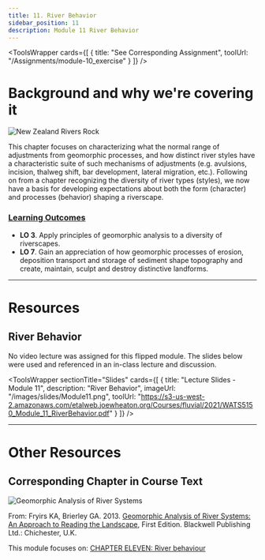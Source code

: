 ```yaml
---
title: 11. River Behavior
sidebar_position: 11
description: Module 11 River Behavior
---
```



<ToolsWrapper
  cards={[
    {
      title: "See Corresponding Assignment",
      toolUrl: "/Assignments/module-10_exercise"
    }
  ]}
/>


# Background and why we're covering it

![New Zealand Rivers Rock](/images/pics/P1010846.JPG)

This chapter focuses on characterizing what the normal range of adjustments from geomorphic processes, and how distinct river styles have a characteristic suite of such mechanisms of adjustments (e.g. avulsions, incision, thalweg shift, bar development, lateral migration, etc.). Following on from a chapter recognizing the diversity of river types (styles), we now have a basis for developing expectations about both the form (character) and processes (behavior) shaping a riverscape.


### [Learning Outcomes](/syllabus/#course-objectives)

- **LO 3**. Apply principles of geomorphic analysis to a diversity of riverscapes.
- **LO 7**. Gain an appreciation of how geomorphic processes of erosion, deposition transport and storage of sediment shape topography and create, maintain, sculpt and destroy distinctive landforms. 


------

# Resources

## River Behavior

No video lecture was assigned for this flipped module. The slides below were used and referenced in an in-class lecture and discussion.


<ToolsWrapper
  sectionTitle="Slides"
  cards={[
    {
      title: "Lecture Slides - Module 11",
      description: "River Behavior",
      imageUrl: "/images/slides/Module11.png",
      toolUrl: "https://s3-us-west-2.amazonaws.com/etalweb.joewheaton.org/Courses/fluvial/2021/WATS5150_Module_11_RiverBehavior.pdf"
    }
  ]}
/>



------------

# Other Resources

## Corresponding Chapter in Course Text

![Geomorphic Analysis of River Systems](/images/covers/ReadingLandscape.png)

From: Fryirs KA, Brierley GA. 2013. [Geomorphic Analysis of River Systems: An Approach to Reading the Landscape](https://www.wiley.com/en-au/Geomorphic+Analysis+of+River+Systems%3A+An+Approach+to+Reading+the+Landscape-p-9781405192743), First Edition. Blackwell Publishing Ltd.: Chichester, U.K.

This module focuses on: [CHAPTER ELEVEN: River behaviour](https://ebookcentral-proquest-com.dist.lib.usu.edu/lib/usu/reader.action?docID=1032536&ppg=221)